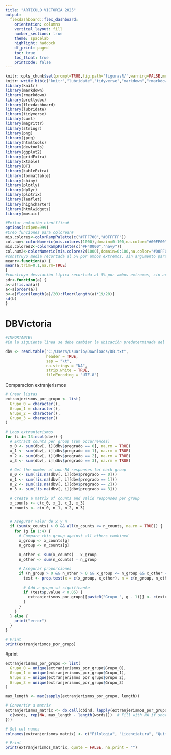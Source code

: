 ---
title: "ARTICULO VICTORIA 2025"
output: 
  flexdashboard::flex_dashboard:
    orientation: columns
    vertical_layout: fill
    number_sections: true
    theme: spacelab
    highlight: haddock
    df_print: paged
    toc: true
    toc_float: true
    printcode: false
---


```{r setup, include=FALSE}
knitr::opts_chunk$set(prompt=TRUE,fig.path='figurasR/',warning=FALSE,message=FALSE,fig.pos="H",fig.align="center",cache=FALSE,collapse=TRUE,comment="#>")
knitr::write_bib(c("knitr","lubridate","tidyverse","markdown","rmarkdown","curl","ggplot2","flexdashboard","htmlwidgets","png","jpeg","htmltools","devtools","highcharter","plotly","dplyr","xtable","stringr","DT","magrittr","kableExtra","prettydoc","formattable","leaflet","shiny","data.table","mosaic","gridExtra","plotrix"))
library(knitr)
library(markdown)
library(rmarkdown)
library(prettydoc)
library(flexdashboard)
library(lubridate)
library(tidyverse)
library(curl)
library(magrittr)
library(stringr)
library(png)
library(jpeg)
library(htmltools)
library(devtools)
library(ggplot2)
library(gridExtra)
library(xtable)
library(DT)
library(kableExtra)
library(formattable)
library(shiny)
library(plotly)
library(dplyr)
library(plotrix)
library(leaflet)
library(highcharter)
library(htmlwidgets)
library(mosaic)
```


```{r include=FALSE,results='asis',echo=FALSE}
#Evitar notación científica#
options(scipen=999)
#Creo funciones para colorear#
mis.colores<-colorRampPalette(c("#FFF700","#0FFFFF"))
col.num<-colorNumeric(mis.colores(1000),domain=0:100,na.color="#00FF00",alpha=0.5,reverse=F)
mis.colores2<-colorRampPalette(c("#F40000","navy"))
col.num2<-colorNumeric(mis.colores2(1000),domain=0:100,na.color="#00FF00",alpha=0.5,reverse=F)
#construyo media recortada al 5% por ambos extremos, sin argumento para componer con funciones que no lo piden#
meanr<-function(a) {
mean(a,trim=0.1,na.rm=TRUE)
}
#construyo desviación típica recortada al 5% por ambos extremos, sin argumento para componer con funciones que no lo piden#
sdr<-function(a) {
a<-a[!is.na(a)]
a<-a[order(a)]
b<-a[floor(length(a)/20):floor(length(a)*19/20)]
sd(b)
}
```



# DBVictoria


```{r include=FALSE,results='asis',echo=FALSE}


#IMPORTANTE! 
#En la siguiente linea se debe cambiar la ubicación predeterminada del archivo por la que tenga en el computador de quien corre el codigo

dbv <- read.table("C:/Users/Usuario/Downloads/DB.txt", 
                  header = TRUE, 
                  sep = "\t", 
                  na.strings = "NA", 
                  strip.white = TRUE, 
                  fileEncoding = "UTF-8")

```


Comparacion extranjerismos


```{r include=FALSE,results='asis',echo=FALSE}

# Crear listas
extranjerismos_por_grupo <- list(
  Grupo_0 = character(),
  Grupo_1 = character(),
  Grupo_2 = character(),
  Grupo_3 = character()
)

# Loop extranjerismos
for (i in 13:ncol(dbv)) {
  # Extract counts per group (sum occurrences)
  x_0 <- sum(dbv[, i][dbv$pregrado == 0], na.rm = TRUE)
  x_1 <- sum(dbv[, i][dbv$pregrado == 1], na.rm = TRUE)
  x_2 <- sum(dbv[, i][dbv$pregrado == 2], na.rm = TRUE)
  x_3 <- sum(dbv[, i][dbv$pregrado == 3], na.rm = TRUE)
  
  # Get the number of non-NA responses for each group
  n_0 <- sum(!is.na(dbv[, i][dbv$pregrado == 0]))
  n_1 <- sum(!is.na(dbv[, i][dbv$pregrado == 1]))
  n_2 <- sum(!is.na(dbv[, i][dbv$pregrado == 2]))
  n_3 <- sum(!is.na(dbv[, i][dbv$pregrado == 3]))
  
  # Create a matrix of counts and valid responses per group
  x_counts <- c(x_0, x_1, x_2, x_3)
  n_counts <- c(n_0, n_1, n_2, n_3)


  # Asegurar valor de x y n
  if (sum(x_counts) > 0 && all(x_counts <= n_counts, na.rm = TRUE)) {
    for (g in 1:4) {
      # Compare this group against all others combined
      x_group <- x_counts[g]
      n_group <- n_counts[g]
      
      x_other <- sum(x_counts) - x_group
      n_other <- sum(n_counts) - n_group

      # Asegurar proporciones
      if (n_group > 0 && n_other > 0 && x_group <= n_group && x_other <= n_other) {
        test <- prop.test(x = c(x_group, x_other), n = c(n_group, n_other), alternative = "greater", conf.level = 0.90)
        
        # Add a grupo si significante
        if (test$p.value < 0.05) {
          extranjerismos_por_grupo[[paste0("Grupo_", g - 1)]] <- c(extranjerismos_por_grupo[[paste0("Grupo_", g - 1)]], colnames(dbv)[i])
        }
      }
    }
  } else {
    print("error")
  }
}

# Print 
print(extranjerismos_por_grupo)

```

#print

```{r include=FALSE,results='asis',echo=FALSE}
extranjerismos_por_grupo <- list(
  Grupo_0 = unique(extranjerismos_por_grupo$Grupo_0),
  Grupo_1 = unique(extranjerismos_por_grupo$Grupo_1),
  Grupo_2 = unique(extranjerismos_por_grupo$Grupo_2),
  Grupo_3 = unique(extranjerismos_por_grupo$Grupo_3)
)

max_length <- max(sapply(extranjerismos_por_grupo, length))

# Convertir a matrix
extranjerismos_matrix <- do.call(cbind, lapply(extranjerismos_por_grupo, function(words) {
  c(words, rep(NA, max_length - length(words)))  # Fill with NA if shorter
}))

# Set col names
colnames(extranjerismos_matrix) <- c("Filologia", "Licenciatura", "Quimica", "Materiales")

# Print
print(extranjerismos_matrix, quote = FALSE, na.print = "")

```
